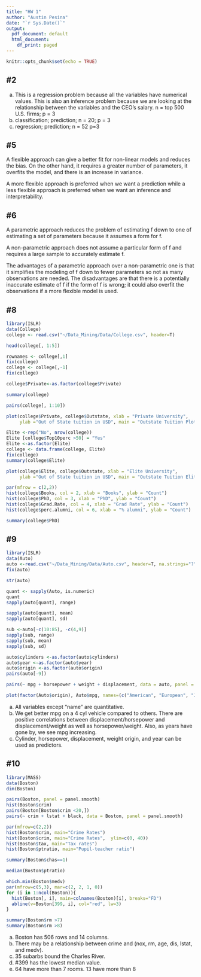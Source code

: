 ```yaml
---
title: "HW 1"
author: "Austin Pesina"
date: "`r Sys.Date()`"
output:
  pdf_document: default
  html_document:
    df_print: paged
---
```


```r
knitr::opts_chunk$set(echo = TRUE)
```

## #2

a) This is a regression problem because all the variables have numerical values. This is also an inference problem because we are looking at the relationship between the variables and the CEO’s salary. n = top 500 U.S. firms; p = 3
b) classification; prediction; n = 20; p = 3
c) regression; prediction; n = 52 p=3



## #5

A flexible approach can give a better fit for non-linear models and reduces the bias. On the other hand, it requires a greater number of parameters, it overfits the model, and there is an increase in variance.

A more flexible approach is preferred when we want a prediction while a less flexible approach is preferred when we want an inference and interpretability.


## #6

A parametric approach reduces the problem of estimating f down to one of estimating a set of parameters because it assumes a form for f. 

A non-parametric approach does not assume a particular form of f and requires a large sample to accurately estimate f.

The advantages of a parametric approach over a non-parametric one is that it simplifies the modeling of f down to fewer parameters so not as many observations are needed. The disadvantages are that there is a potentially inaccurate estimate of f if the form of f is wrong; it could also overfit the observations if a more flexible model is used.


## #8
```r
library(ISLR)
data(College)
college <- read.csv("~/Data_Mining/Data/College.csv", header=T)

head(college[, 1:5])

rownames <- college[,1]
fix(college)
college <- college[,-1]
fix(college)

college$Private<-as.factor(college$Private)

summary(college)

pairs(college[, 1:10])

plot(college$Private, college$Outstate, xlab = "Private University",
     ylab ="Out of State tuition in USD", main = "Outstate Tuition Plot")

Elite <-rep("No", nrow(college))
Elite [college$Top10perc >50] = "Yes"
Elite <-as.factor(Elite)
college <- data.frame(college, Elite)
fix(college)
summary(college$Elite)

plot(college$Elite, college$Outstate, xlab = "Elite University",
     ylab ="Out of State tuition in USD", main = "Outstate Tuition Elite Plot")

par(mfrow = c(2,2))
hist(college$Books, col = 2, xlab = "Books", ylab = "Count")
hist(college$PhD, col = 3, xlab = "PhD", ylab = "Count")
hist(college$Grad.Rate, col = 4, xlab = "Grad Rate", ylab = "Count")
hist(college$perc.alumni, col = 6, xlab = "% alumni", ylab = "Count")

summary(college$PhD)

```

## #9
```r
library(ISLR)
data(Auto)
auto <-read.csv("~/Data_Mining/Data/Auto.csv", header=T, na.strings="?")
fix(auto)

str(auto)

quant <- sapply(Auto, is.numeric)
quant
sapply(auto[quant], range)

sapply(auto[quant], mean)
sapply(auto[quant], sd)

sub <-auto[-c(10:85), -c(4,9)]
sapply(sub, range)
sapply(sub, mean)
sapply(sub, sd)

auto$cylinders <-as.factor(auto$cylinders)
auto$year <-as.factor(auto$year)
auto$origin <-as.factor(auto$origin)
pairs(auto[-9])

pairs(~ mpg + horsepower + weight + displacement, data = auto, panel = panel.smooth)

plot(factor(Auto$origin), Auto$mpg, names=(c("American", "European", "Japanese")))

```
a) All variables except "name" are quantitative.
e) We get better mpg on a 4 cyl vehicle compared to others. There are positive correlations between displacement/horsepower and displacement/weight as well as horsepower/weight. Also, as years have gone by, we see mpg increasing.
f) Cylinder, horsepower, displacement, weight origin, and year can be used as predictors. 

## #10
```r
library(MASS)
data(Boston)
dim(Boston)

pairs(Boston, panel = panel.smooth)
hist(Boston$crim)
pairs(Boston[Boston$crim <20,])
pairs(~ crim + lstat + black, data = Boston, panel = panel.smooth)

par(mfrow=c(2,2))
hist(Boston$crim, main="Crime Rates")
hist(Boston$crim, main="Crime Rates",  ylim=c(0, 40))
hist(Boston$tax, main="Tax rates")
hist(Boston$ptratio, main="Pupil-teacher ratio")

summary(Boston$chas==1)

median(Boston$ptratio)

which.min(Boston$medv)
par(mfrow=c(5,3), mar=c(2, 2, 1, 0))
for (i in 1:ncol(Boston)){
  hist(Boston[, i], main=colnames(Boston)[i], breaks="FD")
  abline(v=Boston[399, i], col="red", lw=3)
}

summary(Boston$rm >7)
summary(Boston$rm >8)
```
a) Boston has 506 rows and 14 columns.
c) There may be a relationship between crime and (nox, rm, age, dis, lstat, and medv).
e) 35 subarbs bound the Charles River.
g) #399 has the lowest median value.
h) 64 have more than 7 rooms. 13 have more than 8
